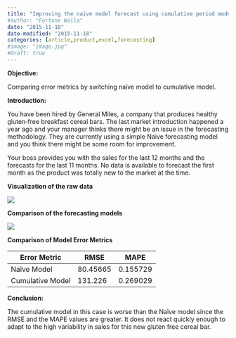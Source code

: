 ---
title: "Improving the naïve model forecast using cumulative period model"
#author: "Fortune Walla"
date: "2015-11-18"
date-modified: "2015-11-18"
categories: [article,product,excel,forecasting]
#image: "image.jpg"
#draft: true
---

**Objective:**

Comparing error metrics by switching naïve model to cumulative model.

**Introduction:**

You have been hired by General Miles, a company that produces healthy
gluten‐free breakfast cereal bars. The last market introduction happened a year
ago and your manager thinks there might be an issue in the forecasting
methodology. They are currently using a simple Naive forecasting model and you
think there might be some room for improvement.

Your boss provides you with the sales for the last 12 months and the forecasts
for the last 11 months. No data is available to forecast the first month as the
product was totally new to the market at the time.

**Visualization of the raw data**

![](fig1.jpg)

**Comparison of the forecasting models**

![](fig2.jpg)

**Comparison of Model Error Metrics**

| **Error Metric**  | **RMSE**  | **MAPE**  |
|-------------------|-----------|-----------|
| Naïve Model       | 80.45665  | 0.155729  |
| Cumulative Model  | 131.226   | 0.269029  |

**Conclusion:**

The cumulative model in this case is worse than the Naïve model since the RMSE
and the MAPE values are greater. It does not react quickly enough to adapt to
the high variability in sales for this new gluten free cereal bar.